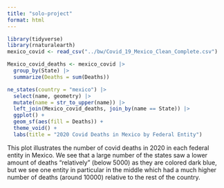```yaml
---
title: "solo-project"
format: html
---
```


```r
library(tidyverse)
library(rnaturalearth)
mexico_covid <- read_csv("../bw/Covid_19_Mexico_Clean_Complete.csv")
```
```r
Mexico_covid_deaths <- mexico_covid |>
  group_by(State) |>
  summarize(Deaths = sum(Deaths))
```

```r
ne_states(country = "mexico") |>
  select(name, geometry) |>
  mutate(name = str_to_upper(name)) |>
  left_join(Mexico_covid_deaths, join_by(name == State)) |>
  ggplot() +
  geom_sf(aes(fill = Deaths)) +
  theme_void() +
  labs(title = "2020 Covid Deaths in Mexico by Federal Entity") 
```
This plot illustrates the number of covid deaths in 2020 in each federal entity in Mexico. We see that a large number of the states saw a lower amount of deaths "relatively" (below 5000) as they are colored dark blue, but we see one entity in particular in the middle which had a much higher number of deaths (around 10000) relative to the rest of the country.

